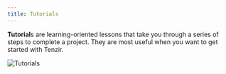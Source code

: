 ```yaml
---
title: Tutorials
---
```


**Tutorial**s are learning-oriented lessons that take you through a series of
steps to complete a project. They are most useful when you want to get started
with Tenzir.

![Tutorials](tutorials.svg)
